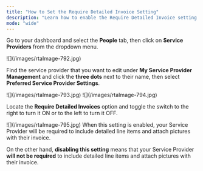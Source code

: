 ```yaml
---
title: "How to Set the Require Detailed Invoice Setting"
description: "Learn how to enable the Require Detailed Invoice setting to ensure that all uploaded invoices from service providers include clear itemization of labor, materials, and other costs before submission."
mode: "wide"
---
```


Go to your dashboard and select the **People** tab, then click on **Service Providers** from the dropdown menu.

<Frame>
  ![](/images/rtaImage-792.jpg)
</Frame>

Find the service provider that you want to edit under **My Service Provider Management** and click the **three dots** next to their name, then select **Preferred Service Provider Settings**.

<Frame>
  ![](/images/rtaImage-793.jpg)
</Frame>

<Frame>
  ![](/images/rtaImage-794.jpg)
</Frame>

Locate the **Require Detailed Invoices** option and toggle the switch to the right to turn it ON or to the left to turn it OFF.

<Frame>
  ![](/images/rtaImage-795.jpg)
</Frame>

<Warning>
  When this setting is enabled, your Service Provider will be required to include detailed line items and attach pictures with their invoice.
</Warning>

On the other hand, **disabling this setting** means that your Service Provider **will not be required** to include detailed line items and attach pictures with their invoice.